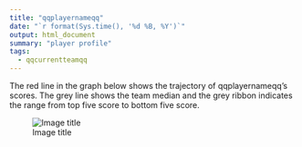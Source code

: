 ```yaml
---
title: "qqplayernameqq"
date: "`r format(Sys.time(), '%d %B, %Y')`"
output: html_document
summary: "player profile"
tags:
  - qqcurrentteamqq
---
```


The red line in the graph below shows the trajectory of qqplayernameqq's scores. The grey line shows the team median and the grey ribbon indicates the range from top five score to bottom five score.

![Image title](qqpathtoimageqq)
